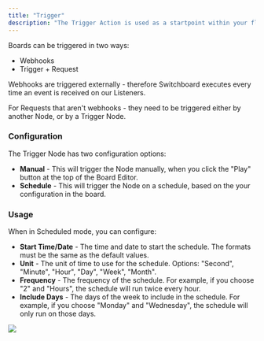 ```yaml
---
title: "Trigger"
description: "The Trigger Action is used as a startpoint within your flows, to trigger requests either manually or on a schedule."
---
```


Boards can be triggered in two ways:

- Webhooks
- Trigger + Request

Webhooks are triggered externally - therefore Switchboard executes every time an event is received on our Listeners.

For Requests that aren't webhooks - they need to be triggered either by another Node, or by a Trigger Node.

### Configuration

The Trigger Node has two configuration options:

- **Manual** - This will trigger the Node manually, when you click the "Play" button at the top of the Board Editor.
- **Schedule** - This will trigger the Node on a schedule, based on the your configuration in the board.

### Usage

When in Scheduled mode, you can configure:

- **Start Time/Date** - The time and date to start the schedule. The formats must be the same as the default values.
- **Unit** - The unit of time to use for the schedule. Options: "Second", "Minute", "Hour", "Day", "Week", "Month".
- **Frequency** - The frequency of the schedule. For example, if you choose "2" and "Hours", the schedule will run twice every hour.
- **Include Days** - The days of the week to include in the schedule. For example, if you choose "Monday" and "Wednesday", the schedule will only run on those days.

<Frame caption="Configure a trigger schedule">
  <img src="https://storage.googleapis.com/versori-assets/apps/user-docs/actions/trigger/trigger-config.png" />
</Frame>
